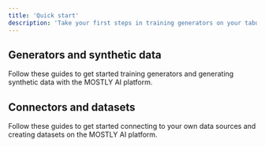 ```yaml
---
title: 'Quick start'
description: 'Take your first steps in training generators on your tabular data and generating synthetic data.'
---
```



## Generators and synthetic data

Follow these guides to get started training generators and generating synthetic data with the MOSTLY AI platform.

<Cards num={2}>
  <Cards.Card icon={ModelCreatorIcon()} title="Generators" href="/quick-start/model-creators" />
  <Cards.Card icon={DataConsumerIcon()} title="Synthetic datasets" href="/quick-start/data-consumers" />
</Cards>

## Connectors and datasets

Follow these guides to get started connecting to your own data sources and creating datasets on the MOSTLY AI platform.

<Cards num={2}>
  <Cards.Card icon={ModelCreatorIcon()} title="Connectors" href="/quick-start/connector-quickstart" />
  <Cards.Card icon={DataConsumerIcon()} title="Datasets" href="/quick-start/dataset-quickstart" />
</Cards>
